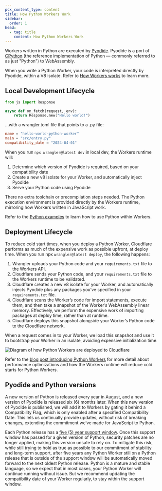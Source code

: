 ```yaml
---
pcx_content_type: content
title: How Python Workers Work
sidebar:
  order: 1
head:
  - tag: title
    content: How Python Workers Work
---
```



Workers written in Python are executed by [Pyodide](https://pyodide.org/en/stable/index.html). Pyodide is a port of [CPython](https://github.com/python) (the reference implementation of Python — commonly referred to as just "Python") to WebAssembly.

When you write a Python Worker, your code is interpreted directly by Pyodide, within a V8 isolate. Refer to [How Workers works](/workers/reference/how-workers-works/) to learn more.

## Local Development Lifecycle

```python
from js import Response

async def on_fetch(request, env):
    return Response.new("Hello world!")
```

…with a wrangler.toml file that points to a .py file:


<WranglerConfig>

```toml
name = "hello-world-python-worker"
main = "src/entry.py"
compatibility_date = "2024-04-01"
```

</WranglerConfig>

When you run `npx wrangler@latest dev` in local dev, the Workers runtime will:

1. Determine which version of Pyodide is required, based on your compatibility date
2. Create a new v8 isolate for your Worker, and automatically inject Pyodide
3. Serve your Python code using Pyodide

There no extra toolchain or precompilation steps needed. The Python execution environment is provided directly by the Workers runtime, mirroring how Workers written in JavaScript work.

Refer to the [Python examples](/workers/languages/python/examples/) to learn how to use Python within Workers.

## Deployment Lifecycle

To reduce cold start times, when you deploy a Python Worker, Cloudflare performs as much of the expensive work as possible upfront, at deploy time. When you run npx `wrangler@latest deploy`, the following happens:

1. Wrangler uploads your Python code and your `requirements.txt` file to the Workers API.
2. Cloudflare sends your Python code, and your `requirements.txt` file to the Workers runtime to be validated.
3. Cloudflare creates a new v8 isolate for your Worker, and automatically injects Pyodide plus any packages you’ve specified in your `requirements.txt` file.
4. Cloudflare scans the Worker’s code for import statements, execute them, and then take a snapshot of the Worker’s WebAssembly linear memory. Effectively, we perform the expensive work of importing packages at deploy time, rather than at runtime.
5. Cloudflare deploys this snapshot alongside your Worker’s Python code to the Cloudflare network.

<Render file="python-workers-beta-packages" product="workers" />

When a request comes in to your Worker, we load this snapshot and use it to bootstrap your Worker in an isolate, avoiding expensive initialization time:

![Diagram of how Python Workers are deployed to Cloudflare](~/assets/images/workers/languages/python/python-workers-deployment.png)

Refer to the [blog post introducing Python Workers](https://blog.cloudflare.com/python-workers) for more detail about performance optimizations and how the Workers runtime will reduce cold starts for Python Workers.

## Pyodide and Python versions

A new version of Python is released every year in August, and a new version of Pyodide is released six (6) months later. When this new version of Pyodide is published, we will add it to Workers by gating it behind a Compatibility Flag, which is only enabled after a specified Compatibility Date. This lets us continually provide updates, without risk of breaking changes, extending the commitment we’ve made for JavaScript to Python.

Each Python release has a [five (5) year support window](https://devguide.python.org/versions/). Once this support window has passed for a given version of Python, security patches are no longer applied, making this version unsafe to rely on. To mitigate this risk, while still trying to hold as true as possible to our commitment of stability and long-term support, after five years any Python Worker still on a Python release that is outside of the support window will be automatically moved forward to the next oldest Python release. Python is a mature and stable language, so we expect that in most cases, your Python Worker will continue running without issue. But we recommend updating the compatibility date of your Worker regularly, to stay within the support window.
